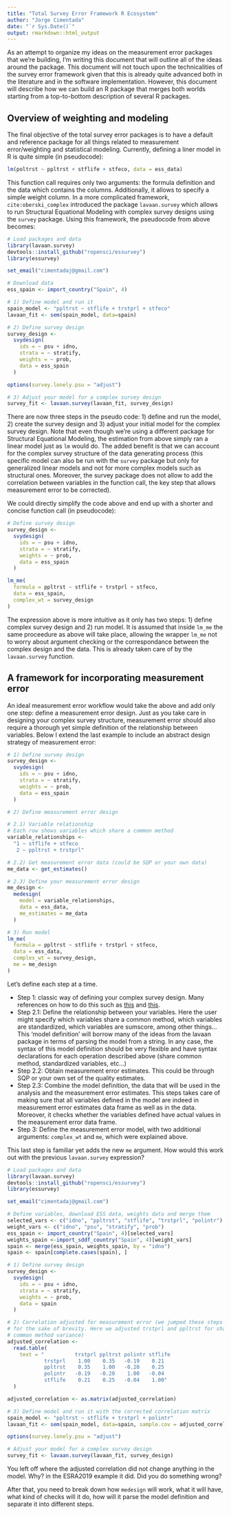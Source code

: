 ```yaml
---
title: "Total Survey Error Framework R Ecosystem"
author: "Jorge Cimentada"
date: "`r Sys.Date()`"
output: rmarkdown::html_output
---
```


As an attempt to organize my ideas on the measurement error packages that we're building, I'm writing this document that will outline all of the ideas around the package. This
document will not touch upon the technicalities of the survey error framework given that this is already quite advanced both in the literature and in the software
implementation. However, this document will describe how we can build an R package that merges both worlds starting from a top-to-bottom description of several R packages.

## Overview of weighting and modeling

The final objective of the total survey error packages is to have a default and reference package for all things related to measurement error/weighting and statistical
modeling. Currently, defining a liner model in R is quite simple (in pseudocode):

```r
lm(poltrst ~ ppltrst + stflife + stfeco, data = ess_data)
```

This function call requires only two arguments: the formula definition and the data which contains the columns. Additionally, it allows to specify a simple weight column.  In a
more complicated framework, `cite:oberski_complex` introduced the package `lavaan.survey` which allows to run Structural Equational Modeling with complex survey designs using the
`survey` package. Using this framework, the pseudocode from above becomes:

```r
# Load packages and data
library(lavaan.survey)
devtools::install_github("ropensci/essurvey")
library(essurvey)

set_email("cimentadaj@gmail.com")

# Download data
ess_spain <- import_country("Spain", 4)

# 1) Define model and run it
spain_model <- "ppltrst ~ stflife + trstprl + stfeco"
lavaan_fit <- sem(spain_model, data=spain)

# 2) Define survey design
survey_design <-
  svydesign(
    ids = ~ psu + idno,
    strata = ~ stratify,
    weights = ~ prob,
    data = ess_spain
  )

options(survey.lonely.psu = "adjust")

# 3) Adjust your model for a complex survey design
survey_fit <- lavaan.survey(lavaan_fit, survey_design)
```

There are now three steps in the pseudo code: 1) define and run the model, 2) create the survey design and 3) adjust your initial model for the complex survey design.
Note that even though we're using a different package for Structural Equational Modeling, the estimation from above simply ran a linear model just as `lm` would do.
The added benefit is that we can account for the complex survey structure of the data generating process (this specific model can also be run with the `survey`
package but only for generalized linear models and not for more complex models such as structural ones. Moreover, the survey package does not
allow to add the correlation between variables in the function call, the key step that allows measurement error to be corrected).

We could directly simplify the code above and  end up with a shorter and concise function call (in pseudocode):

```r
# Define survey design
survey_design <-
  svydesign(
    ids = ~ psu + idno,
    strata = ~ stratify,
    weights = ~ prob,
    data = ess_spain
  )

lm_me(
  formula = ppltrst ~ stflife + trstprl + stfeco,
  data = ess_spain,
  complex_wt = survey_design
)
```

The expression above is more intuitive as it only has two steps: 1) define complex survey design and 2) run model. It is assumed that inside `lm_me` the same proceedure as above
will take place, allowing the wrapper `lm_me` not to worry about argument checking or the correspondance between the complex design and the data. This is already taken care of
by the `lavaan.survey` function.

## A framework for incorporating measurement error

An ideal measurement error workflow would take the above and add only one step: define a measurement error design. Just as you take care in designing your complex survey
structure, measurement error should also require a thorough yet simple definition of the relationship between variables. Below I extend the last example to include an abstract
design strategy of measurement error:

```r
# 1) Define survey design
survey_design <-
  svydesign(
    ids = ~ psu + idno,
    strata = ~ stratify,
    weights = ~ prob,
    data = ess_spain
  )

# 2) Define measurement error design

# 2.1) Variable relationship
# Each row shows variables which share a common method
variable_relationships <-
  "1 ~ stflife + stfeco
   2 ~ ppltrst + trstprl"

# 2.2) Get measurement error data (could be SQP or your own data)
me_data <- get_estimates()

# 2.3) Define your measurement error design
me_design <-
  medesign(
    model = variable_relationships,
    data = ess_data,
    me_estimates = me_data
  )

# 3) Run model
lm_me(
  formula = ppltrst ~ stflife + trstprl + stfeco,
  data = ess_data,
  complex_wt = survey_design,
  me = me_design
)
```

Let's define each step at a time.

* Step 1: classic way of defining your complex survey design. Many references on how to do this such as [this](http://r-survey.r-forge.r-project.org/survey/) and [this](http://asdfree.com/).
* Step 2.1: Define the relationship between your variables. Here the user might specify which variables share a common method, which variables are standardized, which variables are sumscore,
among other things... This 'model definition' will borrow many of the ideas from the lavaan package in terms of parsing the model from a string. In any case, the syntax of this model
definition should be very flexible and have syntax declarations for each operation described above (share common method, standardized variables, etc...)
* Step 2.2: Obtain measurement error estimates. This could be through SQP or your own set of the quality estimates.
* Step 2.3: Combine the model definition, the data that will be used in the analysis and the measurement error estimates. This steps takes care of making sure that all variables defined
in the model are indeed in measurement error estimates data frame as well as in the data. Moreover, it checks whether the variables defined have actual values in the measurement error data
frame.
* Step 3: Define the measurement error model, with two additional arguments: `complex_wt` and `me`, which were explained above.

This last step is familiar yet adds the new `me` argument. How would this work out with the previous `lavaan.survey` expression?

```r
# Load packages and data
library(lavaan.survey)
devtools::install_github("ropensci/essurvey")
library(essurvey)

set_email("cimentadaj@gmail.com")

# Define variables, download ESS data, weights data and merge them
selected_vars <- c("idno", "ppltrst", "stflife", "trstprl", "polintr")
weight_vars <- c("idno", "psu", "stratify", "prob")
ess_spain <- import_country("Spain", 4)[selected_vars]
weights_spain <-import_sddf_country("Spain", 4)[weight_vars]
spain <- merge(ess_spain, weights_spain, by = "idno")
spain <- spain[complete.cases(spain), ]

# 1) Define survey design
survey_design <-
  svydesign(
    ids = ~ psu + idno,
    strata = ~ stratify,
    weights = ~ prob,
    data = spain
  )

# 2) Correlation adjusted for measurement error (we jumped these steps
# for the sake of brevity. Here we adjusted trstprl and ppltrst for shared
# common method variance)
adjusted_correlation <-
  read.table(
    text = "          trstprl ppltrst polintr stflife
            trstprl    1.00    0.35   -0.19    0.21
            ppltrst    0.35    1.00   -0.20    0.25
            polintr   -0.19   -0.20    1.00   -0.04
            stflife    0.21    0.25   -0.04    1.00"
  )

adjusted_correlation <- as.matrix(adjusted_correlation)

# 3) Define model and run it with the corrected correlation matrix
spain_model <- "ppltrst ~ stflife + trstprl + polintr"
lavaan_fit <- sem(spain_model, data=spain, sample.cov = adjusted_correlation)

options(survey.lonely.psu = "adjust")

# Adjust your model for a complex survey design
survey_fit <- lavaan.survey(lavaan_fit, survey_design)
```

You left off where the adjusted correlation did not change anything in the model. Why?
in the ESRA2019 example it did. Did you do something wrong?

After that, you need to break down how `medesign` will work, what it will have, what kind of checks will it do, how will it parse the model definition and separate it
into different steps.
